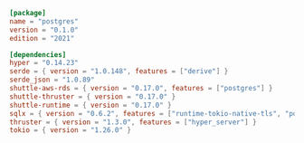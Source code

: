 ```toml Cargo.toml
[package]
name = "postgres"
version = "0.1.0"
edition = "2021"

[dependencies]
hyper = "0.14.23"
serde = { version = "1.0.148", features = ["derive"] }
serde_json = "1.0.89"
shuttle-aws-rds = { version = "0.17.0", features = ["postgres"] }
shuttle-thruster = { version = "0.17.0" }
shuttle-runtime = { version = "0.17.0" }
sqlx = { version = "0.6.2", features = ["runtime-tokio-native-tls", "postgres"] }
thruster = { version = "1.3.0", features = ["hyper_server"] }
tokio = { version = "1.26.0" }

```
